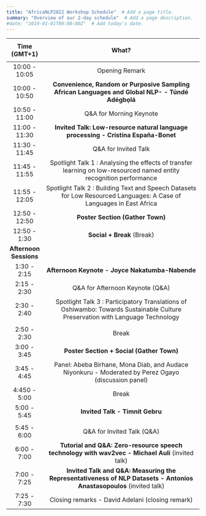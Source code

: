 ```yaml
---
title: "AfricaNLP2022 Workshop Schedule"  # Add a page title.
summary: "Overview of our 2-day schedule"  # Add a page description.
#date: "2019-01-01T00:00:00Z"  # Add today's date.
---
```


+------------------------+-------------------------------------------------------------------------------------------------------------------------------+
| **Time (GMT+1)**       | <center>                                                                                                                      |
|                        |                                                                                                                               |
|                        | What?                                                                                                                         |
+:======================:+:=============================================================================================================================:+
| 10:00 - 10:05          | Opening Remark                                                                                                                |
+------------------------+-------------------------------------------------------------------------------------------------------------------------------+
| 10:00 - 10:50\         | **Convenience, Random or Purposive Sampling African Languages and Global NLP- - Túndé Adégbọlá**                              |
+------------------------+-------------------------------------------------------------------------------------------------------------------------------+
| 10:50 - 11:00          | Q&A for Morning Keynote                                                                                                       |
+------------------------+-------------------------------------------------------------------------------------------------------------------------------+
| 11:00 - 11:30          | **Invited Talk: Low-resource natural language processing - Cristina España-Bonet**                                            |
+------------------------+-------------------------------------------------------------------------------------------------------------------------------+
| 11:30 - 11:45          | Q&A for Invited Talk                                                                                                          |
+------------------------+-------------------------------------------------------------------------------------------------------------------------------+
| 11:45 - 11:55          | Spotlight Talk 1 : Analysing the effects of transfer learning on low-resourced named entity recognition performance           |
+------------------------+-------------------------------------------------------------------------------------------------------------------------------+
| 11:55 - 12:05          | Spotlight Talk 2 : Building Text and Speech Datasets for Low Resourced Languages: A Case of Languages in East Africa          |
+------------------------+-------------------------------------------------------------------------------------------------------------------------------+
| 12:50 - 12:50          | **Poster Section (Gather Town)**                                                                                              |
+------------------------+-------------------------------------------------------------------------------------------------------------------------------+
| 12:50 - 1:30           | **Social + Break** (Break)                                                                                                    |
+------------------------+-------------------------------------------------------------------------------------------------------------------------------+
| **Afternoon Sessions** |                                                                                                                               |
+------------------------+-------------------------------------------------------------------------------------------------------------------------------+
| 1:30 - 2:15            | **Afternoon Keynote - Joyce Nakatumba-Nabende**                                                                               |
+------------------------+-------------------------------------------------------------------------------------------------------------------------------+
| 2:15 - 2:30            | Q&A for Afternoon Keynote (Q&A)                                                                                               |
+------------------------+-------------------------------------------------------------------------------------------------------------------------------+
| 2:30 - 2:40            | Spotlight Talk 3 : Participatory Translations of Oshiwambo: Towards Sustainable Culture Preservation with Language Technology |
+------------------------+-------------------------------------------------------------------------------------------------------------------------------+
|                        |                                                                                                                               |
+------------------------+-------------------------------------------------------------------------------------------------------------------------------+
| 2:50 - 2:30            | Break                                                                                                                         |
+------------------------+-------------------------------------------------------------------------------------------------------------------------------+
| 3:00 - 3:45            | **Poster Section + Social (Gather Town)**                                                                                     |
+------------------------+-------------------------------------------------------------------------------------------------------------------------------+
| 3:45 - 4:45            | Panel: Abeba Birhane, Mona Diab, and Audace Niyonkuru - Moderated by Perez Ogayo (discussion panel)                           |
+------------------------+-------------------------------------------------------------------------------------------------------------------------------+
| 4:450 - 5:00           | Break                                                                                                                         |
+------------------------+-------------------------------------------------------------------------------------------------------------------------------+
| 5:00 - 5:45            | **Invited Talk - Timnit Gebru**                                                                                               |
+------------------------+-------------------------------------------------------------------------------------------------------------------------------+
|                        |                                                                                                                               |
+------------------------+-------------------------------------------------------------------------------------------------------------------------------+
| 5:45 - 6:00            | Q&A for Invited Talk (Q&A)                                                                                                    |
+------------------------+-------------------------------------------------------------------------------------------------------------------------------+
| 6:00 - 7:00            | **Tutorial and Q&A: Zero-resource speech technology with wav2vec - Michael Auli** (invited talk)                              |
+------------------------+-------------------------------------------------------------------------------------------------------------------------------+
| 7:00 - 7:25            | **Invited Talk and Q&A: Measuring the Representativeness of NLP Datasets - Antonios Anastasopoulos** (invited talk)           |
+------------------------+-------------------------------------------------------------------------------------------------------------------------------+
| 7:25 - 7:30            | Closing remarks - David Adelani (closing remark)                                                                              |
+------------------------+-------------------------------------------------------------------------------------------------------------------------------+
